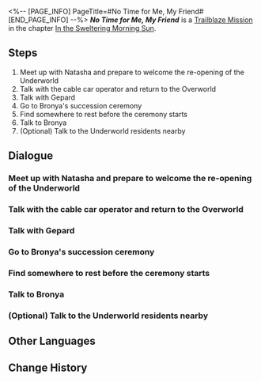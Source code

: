 <%-- [PAGE_INFO]
PageTitle=#No Time for Me, My Friend#
[END_PAGE_INFO] --%>
{{Stub|Dialogue.}}
{{Mission Infobox
|id            = 1011502
|title         = 
|image         = Mission No Time for Me, My Friend.png{{subst:void|<!--$UPLOAD:<<SpriteOutput/Chronicle/1011502.png>-<Mission No Time for Me, My Friend.png>-<Fate's Atlas Images>>-->}}
|type          = Trailblaze
|event_name    = 
|chapter       = In the Sweltering Morning Sun
|requirements  = [[Trailblaze Mission]] ''[[In the Dangerous Muddy Swamp]]'' completed
|summary       = The story ended and Bronya succeeded as the Supreme Guardian. The Overworld and Underworld reunited to create a complete Belobog.<br />You spent your final relaxing time in Belobog.
|characters    = Alina; Bronya; Cable Car Operator; Clara; Dan Heng; Dan Heng and March 7th; Dunya; Elaine; Expectant Gentleman; Fidora; Gepard; Hook; Innocent Child; Joshua; March 7th; Natasha; Nervous Silvermane Guard; Oleg; Onlookers; Seele; Silvermane Guard Announcer; Tearful Woman; Trailblazer
|startLocation = [[Jarilo-VI]] - [[Boulder Town]]
|world         = Jarilo-VI
|area          = Boulder Town
|prev          = In the Dangerous Muddy Swamp
|next          = Silent Galaxy
|rewards       = Trailblaze EXP*400; Refined Aether*3; Herta's Space Station*1 { rarity = 3 }; Herta's Wandering Trek*1 { rarity = 3 }; Credit*10,000
}}
'''''No Time for Me, My Friend''''' is a [[Trailblaze Mission]] in the chapter [[In the Sweltering Morning Sun]].

==Steps==
# Meet up with Natasha and prepare to welcome the re-opening of the Underworld
# Talk with the cable car operator and return to the Overworld
# Talk with Gepard
# Go to Bronya's succession ceremony
# Find somewhere to rest before the ceremony starts
# Talk to Bronya
# (Optional) Talk to the Underworld residents nearby

<!--
==Gameplay Notes==

--><!--
==Trial Character==

-->
==Dialogue==
{{Stub Dialogue}}

===Meet up with Natasha and prepare to welcome the re-opening of the Underworld{{subst:void|<!--101150119-->}}===
{{Mission Description|type=trailblaze|location=Boulder Town|Bronya sent news that the blockade between the Overworld and Underworld is about to lift after more than a decade.<br />Go meet Natasha and pass this exciting news to every Underworld resident.}}
{{Dialogue Start}}
:{{tx}}
{{Dialogue End}}

===Talk with the cable car operator and return to the Overworld{{subst:void|<!--101150121-->}}===
{{Mission Description|type=trailblaze|location=Boulder Town|update|Bronya sent news that the blockade between the Overworld and Underworld is about to lift after more than a decade.<br />The cable car is about to re-open. Underworld residents would see the light again and breathe freely under the open sky.<br />Though you are rather concerned with the safety of the cable car due to its lack of maintenance, you still decide to give it a go and return to the Overworld in this traditional method.}}
{{Dialogue Start}}
:{{tx}}
{{Dialogue End}}

===Talk with Gepard{{subst:void|<!--101150201-->}}===
{{Mission Description|type=trailblaze|location=Administrative District|update|Bronya sent news that the blockade between the Overworld and Underworld is about to lift after more than a decade.<br />You and other Underworld residents take the cable car back to the Administrative District and face Gepard, with whom you had fought just a short time ago.<br />This time, however, the captain of the Silvermane Guards is wearing a smile.}}
{{Dialogue Start}}
:{{tx}}
{{Dialogue End}}

===Go to Bronya's succession ceremony{{subst:void|<!--101150202-->}}===
{{Mission Description|type=trailblaze|location=Administrative District|update|Bronya sent news that the blockade between the Overworld and Underworld is about to lift after more than a decade.<br />You learn from Gepard that Bronya's succession ceremony as the Supreme Guardian is about to start.<br />You are warmly invited as someone who had gone through great difficulties with her. Go to the Everwinter Monument and wait for the ceremony to start.}}
{{Dialogue Start}}
:{{tx}}
{{Dialogue End}}

===Find somewhere to rest before the ceremony starts{{subst:void|<!--101150224-->}}===
{{Mission Description|type=trailblaze|location=Administrative District|update|Bronya sent news that the blockade between the Overworld and Underworld is about to lift after more than a decade.<br />The succession ceremony for the young Guardian is about to start. You arrive at the Everwinter Monument early to wait for the speech.<br />The time is still early. Find somewhere to rest and enjoy a rare moment of respite in Belobog.}}
{{Dialogue Start}}
:{{tx}}
{{Dialogue End}}

===Talk to Bronya{{subst:void|<!--101150204-->}}===
{{Mission Description|type=trailblaze|location=Qlipoth Fort|update|The story ended and Bronya succeeded as the Supreme Guardian. The Overworld and Underworld reunited to create a complete Belobog.<br />All things must end. There is always a bit of sadness at the time of farewell.<br />It is best to talk to Bronya again before you leave and tell her everything you heard from Welt.}}
{{Dialogue Start}}
:{{tx}}
{{Dialogue End}}

===(Optional) Talk to the Underworld residents nearby{{subst:void|<!--101150120-->}}===
{{Dialogue Start}}
:{{tx}}
{{Dialogue End}}

==Other Languages==
{{Other Languages
|en   = No Time for Me, My Friend
|zhs  = 时不我待，我的朋友
|zht  = 時不我待，我的朋友
|ja   = 時は待ってくれないぞ、友よ
|ko   = 시간은 기다려주지 않아, 친구
|es   = El tiempo no espera, amig{{MC|f=a|m=o}} mí{{MC|f=a|m=o}}
|fr   = Pas de temps pour moi, mon ami
|ru   = Время не ждёт, мой друг
|th   = เวลาไม่คอยใครหรอกนะเพื่อน
|vi   = Này Người Bạn, Thời Gian Không Chờ Đợi Chúng Ta
|de   = Keine Zeit für mich, mein Freund
|id   = Tidak Ada Waktu untukku, Temanku
|pt   = Sem Tempo, Colega
}}

==Change History==
{{Change History|1.0}}
